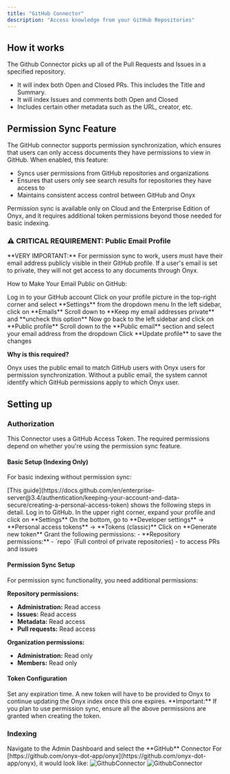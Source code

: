 ```yaml
---
title: "GitHub Connector"
description: "Access knowledge from your GitHub Repositories"
---
```


## How it works

The Github Connector picks up all of the Pull Requests and Issues in a specified repository.

- It will index both Open and Closed PRs. This includes the Title and Summary.
- It will index Issues and comments both Open and Closed
- Includes certain other metadata such as the URL, creator, etc.

## Permission Sync Feature

The GitHub connector supports permission synchronization,
which ensures that users can only access documents they have permissions to view in GitHub. When enabled, this feature:

- Syncs user permissions from GitHub repositories and organizations
- Ensures that users only see search results for repositories they have access to
- Maintains consistent access control between GitHub and Onyx

<Note>
  Permission sync is available only on Cloud and the Enterprise Edition of Onyx,
  and it requires additional token permissions beyond those needed for basic indexing.
</Note>

### ⚠️ CRITICAL REQUIREMENT: Public Email Profile

<Info>
  **VERY IMPORTANT:** For permission sync to work,
  users must have their email address publicly visible in their GitHub profile. If a user's email is set to private,
  they will not get access to any documents through Onyx.
</Info>

How to Make Your Email Public on GitHub:

<Steps>
  <Step title="Log in to GitHub">
    Log in to your GitHub account
  </Step>

  <Step title="Access profile settings">
    Click on your profile picture in the top-right corner and select **Settings** from the dropdown menu
  </Step>

  <Step title="Navigate to email settings">
    In the left sidebar, click on **Emails**
  </Step>

  <Step title="Enable public email">
    Scroll down to **Keep my email addresses private** and **uncheck this option**
  </Step>

  <Step title="Configure public profile">
    Now go back to the left sidebar and click on **Public profile**
  </Step>

  <Step title="Set public email">
    Scroll down to the **Public email** section and select your email address from the dropdown
  </Step>

  <Step title="Save changes">
    Click **Update profile** to save the changes
  </Step>
</Steps>

**Why is this required?**

Onyx uses the public email to match GitHub users with Onyx users for permission synchronization. Without a public email,
the system cannot identify which GitHub permissions apply to which Onyx user.

## Setting up

### Authorization

This Connector uses a GitHub Access Token.
The required permissions depend on whether you're using the permission sync feature.

#### Basic Setup (Indexing Only)

For basic indexing without permission sync:

<Steps>
  <Step title="Review detailed guide">
    [This
    guide](https://docs.github.com/en/enterprise-server@3.4/authentication/keeping-your-account-and-data-secure/creating-a-personal-access-token)
    shows the following steps in detail.
  </Step>

  <Step title="Log in to GitHub">
    Log in to GitHub.
  </Step>

  <Step title="Access settings">
    In the upper right corner, expand your profile and click on **Settings**
  </Step>

  <Step title="Navigate to developer settings">
    On the bottom, go to **Developer settings** -> **Personal access tokens** -> **Tokens (classic)**
  </Step>

  <Step title="Generate new token">
    Click on **Generate new token**
  </Step>

  <Step title="Grant permissions">
    Grant the following permissions:
    - **Repository permissions:**
    - `repo` (Full control of private repositories) - to access PRs and issues
  </Step>
</Steps>

#### Permission Sync Setup

For permission sync functionality, you need additional permissions:

**Repository permissions:**
- **Administration:** Read access
- **Issues:** Read access
- **Metadata:** Read access
- **Pull requests:** Read access

**Organization permissions:**
- **Administration:** Read only
- **Members:** Read only

#### Token Configuration

<Steps>
  <Step title="Set expiration time">
    Set any expiration time.
    A new token will have to be provided to Onyx to continue updating the Onyx index once this one expires.
  </Step>

  <Step title="Verify permissions">
    **Important:** If you plan to use permission sync,
    ensure all the above permissions are granted when creating the token.
  </Step>
</Steps>

### Indexing

<Steps>
  <Step title="Navigate to connector">
    Navigate to the Admin Dashboard and select the **GitHub** Connector
  </Step>

  <Step title="Configure connector">
    For [https://github.com/onyx-dot-app/onyx](https://github.com/onyx-dot-app/onyx), it would look like:
  </Step>
</Steps>

<img className="rounded-image" src="/assets/admin/connectors/github/GithubCredential.png" alt="GithubConnector" />

<img className="rounded-image" src="/assets/admin/connectors/github/GithubConnector.png" alt="GithubConnector" />
